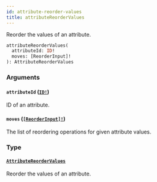 ```yaml
---
id: attribute-reorder-values
title: attributeReorderValues
---
```


Reorder the values of an attribute.

```graphql
attributeReorderValues(
  attributeId: ID!
  moves: [ReorderInput]!
): AttributeReorderValues

```

### Arguments

#### `attributeId` ([`ID!`](/api-reference/scalars/id.mdx))

ID of an attribute.

#### `moves` ([`[ReorderInput]!`](/api-reference/inputs/reorder-input.mdx))

The list of reordering operations for given attribute values.

### Type

#### [`AttributeReorderValues`](/api-reference/objects/attribute-reorder-values.mdx)

Reorder the values of an attribute.
